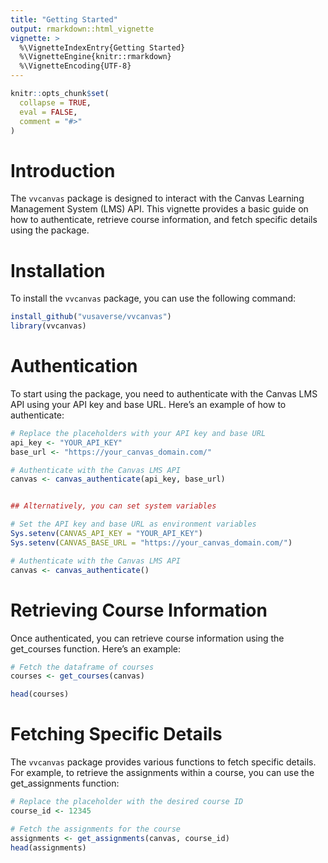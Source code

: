 ```yaml
---
title: "Getting Started"
output: rmarkdown::html_vignette
vignette: >
  %\VignetteIndexEntry{Getting Started}
  %\VignetteEngine{knitr::rmarkdown}
  %\VignetteEncoding{UTF-8}
---
```


```r
knitr::opts_chunk$set(
  collapse = TRUE,
  eval = FALSE,
  comment = "#>"
)
```


# Introduction

The `vvcanvas` package is designed to interact with the Canvas Learning Management System (LMS) API. This vignette provides a basic guide on how to authenticate, retrieve course information, and fetch specific details using the package.

# Installation

To install the `vvcanvas` package, you can use the following command:

```r
install_github("vusaverse/vvcanvas")
library(vvcanvas)
```


# Authentication

To start using the package, you need to authenticate with the Canvas LMS API using your API key and base URL. Here's an example of how to authenticate:

```r
# Replace the placeholders with your API key and base URL
api_key <- "YOUR_API_KEY"
base_url <- "https://your_canvas_domain.com/"

# Authenticate with the Canvas LMS API
canvas <- canvas_authenticate(api_key, base_url)


## Alternatively, you can set system variables

# Set the API key and base URL as environment variables
Sys.setenv(CANVAS_API_KEY = "YOUR_API_KEY")
Sys.setenv(CANVAS_BASE_URL = "https://your_canvas_domain.com/")

# Authenticate with the Canvas LMS API
canvas <- canvas_authenticate()
```


# Retrieving Course Information

Once authenticated, you can retrieve course information using the get_courses function. Here's an example:

```r
# Fetch the dataframe of courses
courses <- get_courses(canvas)

head(courses)
```

# Fetching Specific Details

The `vvcanvas` package provides various functions to fetch specific details. For example, to retrieve the assignments within a course, you can use the get_assignments function:


```r
# Replace the placeholder with the desired course ID
course_id <- 12345

# Fetch the assignments for the course
assignments <- get_assignments(canvas, course_id)
head(assignments)
```

